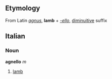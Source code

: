 ==Etymology==
From Latin ''[[agnus]]'', '''lamb''' + ''[[-ello]]'', [[diminuitive]] suffix

==Italian==
===Noun===
'''agnello''' ''m''

# [[lamb]]